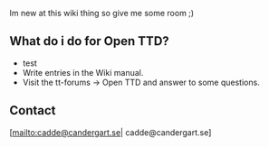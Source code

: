 Im new at this wiki thing so give me some room ;)
==What do i do for Open TTD?==
* test
* Write entries in the Wiki manual.
* Visit the tt-forums &rarr; Open TTD and answer to some questions.

==Contact==

[mailto:cadde@candergart.se| cadde@candergart.se]